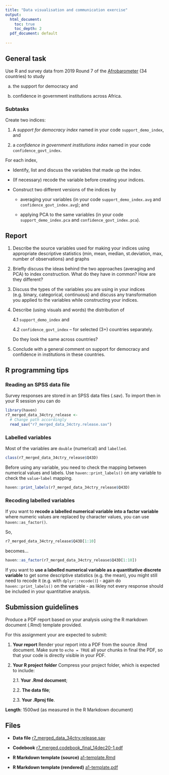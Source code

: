 ```yaml
---
title: "Data visualisation and communication exercise"
output:
  html_document:
    toc: true
    toc_depth: 2
  pdf_document: default
  
---
```


## General task 

Use R and survey data from 2019 Round 7 of the [Afrobarometer](https://www.afrobarometer.org/data/merged-data/) (34 countries) to study

a. the support for democracy and 

b. confidence in government institutions across Africa. 

### Subtasks

Create two indices:

1. A *support for democracy index* named in your code `support_demo_index`, and 

2. a *confidence in government institutions index* named in your code `confidence_govt_index`.

For each index, 

* Identify, list and discuss the variables that made up the index. 

* (If necessary) recode the variable before creating your indices.

* Construct two different versions of the indices by 

    * averaging your variables (in your code `support_demo_index.avg` and `confidence_govt_index.avg`); and
    
    * applying PCA to the same variables (in your code `support_demo_index.pca` and `confidence_govt_index.pca`).

## Report

1. Describe  the source variables  used  for  making  your indices  using  appropriate  descriptive  statistics  (min, mean, median, st.deviation, max, number of observations) and graphs

2. Briefly  discuss  the  ideas  behind  the  two  approaches  (averaging  and  PCA)  to  index  construction. What do they have in common? How are they different?

3. Discuss the types of the variables you are using in your indices (e.g. binary, categorical, continuous) and discuss any transformation you applied to the variables while constructing your indices.

4. Describe (using visuals and words) the distribution of 

    4.1 `support_demo_index` and 
    
    4.2 `confidence_govt_index`  –  for selected (3+) countries  separately.  
    
    Do  they  look  the  same  across countries? 

5. Conclude with a general comment on support for democracy and confidence in institutions in these countries. 

## R programming tips

### Reading an SPSS data file

Survey responses are stored in an SPSS data files (.sav). To import then in your R session you can do

```r
library(haven)
r7_merged_data_34ctry_release <- 
  # Change path accordingly
  read_sav("r7_merged_data_34ctry.release.sav") 
```

### Labelled variables

Most of the variables are `double` (numerical) and `labelled`.

```r
class(r7_merged_data_34ctry_release$Q43D)
```

Before using any variable, you need to check the mapping between numerical values and labels. Use `haven::print_labels()` on any variable to check the `value`-`label` mapping.

```r
haven::print_labels(r7_merged_data_34ctry_release$Q43D)
```

### Recoding labelled variables

If you want to **recode a labelled numerical variable into a factor variable** where numeric values are replaced by character values, you can use `haven::as_factor()`.

So,

```r
r7_merged_data_34ctry_release$Q43D[1:10]
```

becomes...

```r
haven::as_factor(r7_merged_data_34ctry_release$Q43D[1:10])
```

If you want to **use a labelled numerical variable as a quantitative discrete variable** to get some descriptive statistics (e.g. the mean), you might still need to recode it (e.g. with `dplyr::recode()`) - again do `haven::print_labels()` on the variable - as likley not every response should be included in your quantitative analysis. 

## Submission guidelines

Produce a PDF report based on your analysis using the R markdown document (.Rmd) template provided. 

For this assignment your are expected to submit:

1. **Your report** Render your report into a PDF from the source .Rmd document. Make sure to `echo = TRUE` all your chunks in final the PDF, so that your code is directly visible in your PDF.

2. **Your R project folder** Compress your project folder, which is expected to include:

    2.1. **Your .Rmd document**;
  
    2.2. **The data file**;
  
    2.3. **Your .Rproj file**.
    
**Length**: 1500wd (as measured in the R Markdown document)

## Files

* **Data file** [r7_merged_data_34ctry.release.sav](r7_merged_data_34ctry.release.sav)

* **Codebook** [r7_merged.codebook_final_14dec20-1.pdf](r7_merged.codebook_final_14dec20-1.pdf)

* **R Markdown template (source)** [a1-template.Rmd](a1-template.Rmd)

* **R Markdown template (rendered)** [a1-template.pdf](a1-template.pdf)